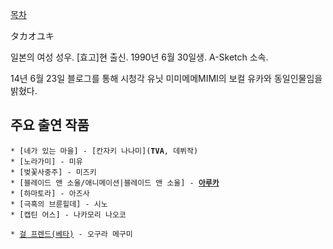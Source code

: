 [[목차]]

タカオユキ

일본의 여성 성우. [효고]현 출신. 1990년 6월 30일생. A-Sketch 소속.

14년 6월 23일 블로그를 통해 시청각 유닛 미미메메MIMI의 보컬 유카와 동일인물임을 밝혔다. 

== 주요 출연 작품 ==
 * [네가 있는 마을] - [칸자키 나나미]('''TVA''', 데뷔작)
 * [노라가미] - 미유
 * [벚꽃사중주] - 미즈키
 * [블레이드 앤 소울/애니메이션|블레이드 앤 소울] - '''[[아루카]]'''
 * [하마토라] - 아즈사
 * [극흑의 브륜힐데] - 시노
 * [캡틴 어스] - 나카모리 나오코

 * [[걸 프렌드(베타)]] - 오구라 메구미
